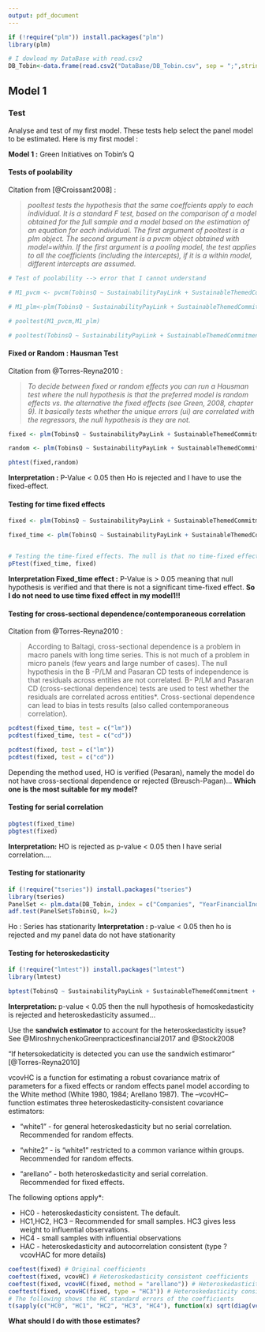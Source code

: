 ```yaml
---
output: pdf_document
---
```

```r
if (!require("plm")) install.packages("plm")
library(plm)

# I dowload my DataBase with read.csv2
DB_Tobin<-data.frame(read.csv2("DataBase/DB_Tobin.csv", sep = ";",stringsAsFactors=FALSE, header = TRUE ))
```


## Model 1

### Test

Analyse and test of my first model. These tests help select the panel model to be estimated. Here is my first model :

**Model 1 :** Green Initiatives on Tobin's Q

\begin{equation}
TobinsQ_{it+1}=\beta_{0} + \beta_{1} (SP_{it}) + \beta_{2} (ST_{it}) + \beta_{3} (AS_{it}) + \beta_{9} (C_{it}) + \varepsilon_{it}
\label{M1}
\end{equation}

#### Tests of poolability

Citation from [@Croissant2008] :

> *pooltest tests the hypothesis that the same coeffcients apply to each individual. It is a standard F test, based on the comparison of a model obtained for the full sample and a model based on the estimation of an equation for each individual. The first argument of pooltest is a plm object. The second argument is a pvcm object obtained with model=within. If the first argument is a pooling model, the test applies to all the coefficients (including the intercepts), if it is a within model, different intercepts are assumed.*

```r
# Test of poolability --> error that I cannot understand

# M1_pvcm <- pvcm(TobinsQ ~ SustainabilityPayLink + SustainableThemedCommitment + AuditScore + DebtRatio^2 + NetMargin + log(Asset), data=DB_Tobin, index=c("Companies", "YearFinancialIndicator"), model="within")

# M1_plm<-plm(TobinsQ ~ SustainabilityPayLink + SustainableThemedCommitment + AuditScore + DebtRatio^2 + NetMargin + log(Asset), data=DB_Tobin, model="within")

# pooltest(M1_pvcm,M1_plm)

# pooltest(TobinsQ ~ SustainabilityPayLink + SustainableThemedCommitment + AuditScore + DebtRatio^2 + NetMargin + log(Asset), data = DB_Tobin, index=c("Companies", "YearFinancialIndicator"), model = "within")
```

#### Fixed or Random : Hausman Test 

Citation from @Torres-Reyna2010 :

> *To decide between fixed or random effects you can run a Hausman test where the null hypothesis is that the preferred model is random effects vs. the alternative the fixed effects (see Green, 2008, chapter 9).  It basically tests whether the unique errors (ui) are correlated with the regressors, the null hypothesis is they are not.*


```r
fixed <- plm(TobinsQ ~ SustainabilityPayLink + SustainableThemedCommitment + AuditScore + DebtRatio^2 + NetMargin + log(Asset), data = DB_Tobin, index=c("Companies", "YearFinancialIndicator"), model = "within")

random <- plm(TobinsQ ~ SustainabilityPayLink + SustainableThemedCommitment + AuditScore + DebtRatio^2 + NetMargin + log(Asset), data = DB_Tobin, index=c("Companies", "YearFinancialIndicator"), model = "random")

phtest(fixed,random)
```

**Interpretation :** P-Value < 0.05 then Ho is rejected and I have to use the fixed-effect.


#### Testing for time fixed effects

```r
fixed <- plm(TobinsQ ~ SustainabilityPayLink + SustainableThemedCommitment + AuditScore + DebtRatio^2 + NetMargin + log(Asset), data = DB_Tobin, index=c("Companies", "YearFinancialIndicator"), model = "within")

fixed_time <- plm(TobinsQ ~ SustainabilityPayLink + SustainableThemedCommitment + AuditScore + DebtRatio^2 + NetMargin + log(Asset) + factor(YearFinancialIndicator), data = DB_Tobin, index=c("Companies", "YearFinancialIndicator"), model = "within")


# Testing the time-fixed effects. The null is that no time-fixed effects needed
pFtest(fixed_time, fixed)


```
**Interpretation Fixed_time effect :** P-Value is > 0.05 meaning that null hypothesis is verified and that there is not a significant time-fixed effect. **So I do not need to use time fixed effect in my model1!!**


#### Testing for cross-sectional dependence/contemporaneous correlation


Citation from @Torres-Reyna2010 :

> According to Baltagi, cross-sectional dependence is a problem in macro panels with long time series. This is not much of a problem in micro panels (few years and large number of cases). The null hypothesis in the B -P/LM and Pasaran CD tests of independence is that residuals across entities are not correlated. B-  P/LM and Pasaran CD (cross-sectional dependence) tests are used to test whether the residuals are correlated across entities*. Cross-sectional dependence can lead to bias in tests results (also called contemporaneous correlation). 


```r
pcdtest(fixed_time, test = c("lm"))
pcdtest(fixed_time, test = c("cd"))

pcdtest(fixed, test = c("lm"))
pcdtest(fixed, test = c("cd"))

```
Depending the method used, HO is verified (Pesaran), namely the model do not have cross-sectional dependence or rejected (Breusch-Pagan)... **Which one is the most suitable for my model?**


#### Testing for serial correlation

```r
pbgtest(fixed_time)
pbgtest(fixed)
```

**Interpretation:** HO is rejected as p-value < 0.05 then I have serial correlation....

#### Testing for stationarity

```r
if (!require("tseries")) install.packages("tseries")
library(tseries)
PanelSet <- plm.data(DB_Tobin, index = c("Companies", "YearFinancialIndicator"))
adf.test(PanelSet$TobinsQ, k=2)
```
Ho : Series has stationarity
**Interpretation :** p-value < 0.05 then ho is rejected and my panel data do not have stationarity


#### Testing for heteroskedasticity

```r
if (!require("lmtest")) install.packages("lmtest")
library(lmtest)

bptest(TobinsQ ~ SustainabilityPayLink + SustainableThemedCommitment + AuditScore + DebtRatio^2 + NetMargin + log(Asset) + factor(Companies), data = DB_Tobin, studentize = F)

```
**Interpretation: ** p-value < 0.05 then the null hypothesis of homoskedasticity is rejected and heteroskedasticity assumed... 


Use the **sandwich estimator** to account for the heteroskedasticity issue? See @MiroshnychenkoGreenpracticesfinancial2017 and @Stock2008

"If hetersokedaticity is detected you can use the sandwich estimaror" [@Torres-Reyna2010]

vcovHC is a function for estimating a robust covariance matrix of parameters for a fixed effects or random effects panel model according to the White method (White 1980, 1984; Arellano 1987). The --vcovHC– function estimates three heteroskedasticity-consistent covariance estimators:

* "white1" - for general heteroskedasticity but no serial correlation. Recommended for random effects.

* "white2" - is "white1" restricted to a common variance within groups. Recommended for random effects.

* "arellano" - both heteroskedasticity and serial correlation. Recommended for fixed effects.


The following options apply*:

* HC0 - heteroskedasticity consistent. The default.
* HC1,HC2, HC3 – Recommended for small samples. HC3 gives less weight to influential observations.
* HC4 - small samples with influential observations 
* HAC - heteroskedasticity and autocorrelation consistent (type ?vcovHAC for more details)


```r
coeftest(fixed) # Original coefficients 
coeftest(fixed, vcovHC) # Heteroskedasticity consistent coefficients
coeftest(fixed, vcovHC(fixed, method = "arellano")) # Heteroskedasticity consistent
coeftest(fixed, vcovHC(fixed, type = "HC3")) # Heteroskedasticity consistent coefficients, type 3coefficients (Arellano)
# The following shows the HC standard errors of the coefficients
t(sapply(c("HC0", "HC1", "HC2", "HC3", "HC4"), function(x) sqrt(diag(vcovHC(fixed, type = x)))))
```


**What should I do with those estimates?**
